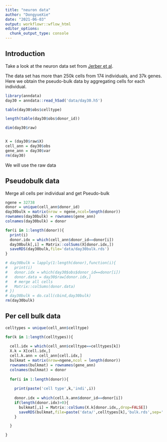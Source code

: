 ```yaml
---
title: "neuron data"
author: "DongyueXie"
date: "2021-06-03"
output: workflowr::wflow_html
editor_options:
  chunk_output_type: console
---
```





## Introduction

Take a look at the neuron data set from [Jerber et al](https://www.nature.com/articles/s41588-021-00801-6).

The data set has more than 250k cells from 174 individuals, and 37k genes. Here we obtain the pseudo-bulk data by aggregating cells for each individual.

```r
library(anndata)
day30 = anndata::read_h5ad('data/day30.h5')

table(day30$obs$celltype)

length(table(day30$obs$donor_id))

dim(day30$raw)


X = (day30$raw$X)
cell_ann = day30$obs
gene_ann = day30$var
rm(day30)
```



We will use the raw data


## Pseudobulk data

Merge all cells per individual and get Pseudo-bulk

```r
ngene = 32738
donor = unique(cell_ann$donor_id)
day30bulk = matrix(nrow = ngene,ncol=length(donor))
rownames(day30bulk) = rownames(gene_ann)
colnames(day30bulk) = donor

for(i in 1:length(donor)){
  print(i)
  donor.idx = which(cell_ann$donor_id==donor[i])
  day30bulk[,i] = Matrix::colSums(X[donor.idx,])
  saveRDS(day30bulk,file='data/day30bulk.rds')
}

# day30bulk = lapply(1:length(donor),function(i){
#   print(i)
#   donor.idx = which(day30$obs$donor_id==donor[i])
#   donor.data = day30$raw[donor.idx,]
#   # merge all cells
#   Matrix::colSums(donor.data)
# })
# day30bulk = do.call(cbind,day30bulk)
rm(day30bulk)
```


## Per cell bulk data

```r
celltypes = unique(cell_ann$celltype)

for(k in 1:length(celltypes)){
  
  cell.idx = which(cell_ann$celltype==celltypes[k])
  X.k = X[cell.idx,]
  cell.k.ann = cell_ann[cell.idx,]
  bulkmat = matrix(nrow=ngene,ncol = length(donor))
  rownames(bulkmat) = rownames(gene_ann)
  colnames(bulkmat) = donor
  
  for(i in 1:length(donor)){
    
    print(paste('cell type',k,'indi',i))
    
    donor.idx = which(cell.k.ann$donor_id==donor[i])
    if(length(donor.idx)>0){
      bulkmat[,i] = Matrix::colSums(X.k[donor.idx,,drop=FALSE])
      saveRDS(bulkmat,file=paste('data/',celltypes[k],'bulk.rds',sep=''))
    }

  }

}

```





